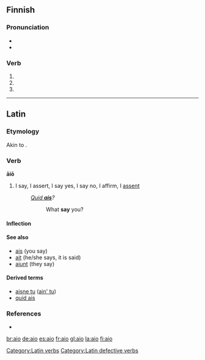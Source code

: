 {{also|AIO|-aio}}
==Finnish==

===Pronunciation===
* {{IPA|lang=fi|[ˈɑijo̞]}}
* {{hyphenation|ai|o}}

===Verb===
{{infl|fi|verb form}}

# {{fi-form of|type=verb|mood=indicative|tense=present connegative|[[aikoa]]}}
# {{fi-form of|type=verb|pr=second-person|pl=singular|mood=imperative|tense=present|[[aikoa]]}}
# {{fi-form of|type=verb|pr=second-person|pl=singular|mood=imperative|tense=present connegative|[[aikoa]]}}

----

==Latin==

===Etymology===
Akin to {{etyl|xcl|-}} {{term|ասք||speech, narration|sc=Armn|tr=as-kʿ|lang=xcl}}.

===Verb===
'''āiō'''

# {{defective|lang=la}} I say, I assert, I say yes, I say no, I affirm, I [[assent]]
#: ''[[quid ais|Quid '''ais''']]?''
#:: What '''say''' you?

====Inflection====
{{la-conj-3rd-nopass|āi|a|✖%0A|11=ai|22=a|33=✖%0A|12over=[[ais|aīs]], [[ais]]|13over=[[ait|aīt]], [[ait]]|14over=&mdash;|15over=&mdash;|21over=&mdash;|22over=&mdash;|23over=&mdash;|24over=&mdash;|25over=&mdash;|26over=&mdash;|41over=&mdash;|42over=&mdash;|43over=&mdash;|44over=&mdash;|45over=&mdash;|46over=&mdash;|51over=&mdash;|52over=&mdash;|53over=&mdash;|54over=&mdash;|55over=&mdash;|56over=&mdash;|61over=&mdash;|62over=&mdash;|63over=&mdash;|64over=&mdash;|65over=&mdash;|66over=&mdash;|71over=&mdash;|72over=&mdash;|73over=&mdash;|74over=&mdash;|75over=&mdash;|76over=&mdash;|81over=&mdash;|82over=&mdash;|83over=&mdash;|84over=&mdash;|85over=&mdash;|86over=&mdash;|91over=&mdash;|92over=&mdash;|93over=&mdash;|94over=&mdash;|95over=&mdash;|96over=&mdash;|101over=&mdash;|102over=[[aias|āias]]|104over=&mdash;|105over=&mdash;|111over=&mdash;|112over=&mdash;|113over=&mdash;|114over=&mdash;|115over=&mdash;|116over=&mdash;|121over=&mdash;|122over=&mdash;|123over=&mdash;|124over=&mdash;|125over=&mdash;|126over=&mdash;|131over=&mdash;|132over=&mdash;|133over=&mdash;|134over=&mdash;|135over=&mdash;|136over=&mdash;|141over=&mdash;|142over=&mdash;|143over=&mdash;|144over=&mdash;|145over=&mdash;|146over=&mdash;|151over=&mdash;|152over=&mdash;|153over=&mdash;|154over=&mdash;|155over=&mdash;|156over=&mdash;|161over=[[ai|aī]] ([[ai|āī]]?)|162over=&mdash;|163over=&mdash;|164over=&mdash;|165over=&mdash;|166over=&mdash;|171over=&mdash;|172over=&mdash;|173over=&mdash;|174over=&mdash;|176over=&mdash;|182over=&mdash;|184over=&mdash;|193over=&mdash;|195over=&mdash;|196over=&mdash;|186over=&mdash;|30over=&mdash;|appendix=[[Appendix:Latin_third_conjugation|Third Conjugation]] (defective)}}

====See also====
* [[ais]] (you say)
* [[ait]] (he/she says, it is said)
* [[aiunt]] (they say)

====Derived terms====
* [[aisne tu]] ([[ain' tu]])
* [[quid ais]]

===References===
* {{R:L&S}}
[[Category:Latin verbs]]
[[Category:Latin defective verbs]]

[[br:aio]]
[[de:aio]]
[[es:aio]]
[[fr:aio]]
[[gl:aio]]
[[la:aio]]
[[fi:aio]]